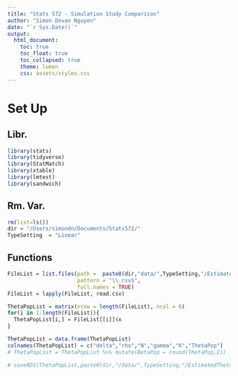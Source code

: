 ```yaml
---
title: "Stats 572 - Simulation Study Comparison"
author: "Simon Dovan Nguyen"
date: "`r Sys.Date()`"
output:
  html_document:
    toc: true
    toc_float: true
    toc_collapsed: true
    theme: lumen
    css: assets/styles.css
---
```


# Set Up

## Libr.
```r
library(stats)
library(tidyverse)
library(StatMatch)
library(xtable)
library(lmtest)
library(sandwich)
```

## Rm. Var.
```r
rm(list=ls())
dir = "/Users/simondn/Documents/Stats572/"
TypeSetting  = "Linear"
```

## Functions
```r
FileList = list.files(path =  paste0(dir,"data/",TypeSetting,"/EstimatedThetaPop"), 
                      pattern = "\\.csv$", 
                      full.names = TRUE)
FileList = lapply(FileList, read.csv)

ThetaPopList = matrix(nrow = length(FileList), ncol = 6)
for(i in 1:length(FileList)){
  ThetaPopList[i,] = FileList[[i]]$x
}

ThetaPopList = data.frame(ThetaPopList)
colnames(ThetaPopList) = c("delta","rho","N","gamma","K","ThetaPop")
# ThetaPopList = ThetaPopList %>% mutate(BetaPop = round(ThetaPop,2)) 

# saveRDS(ThetaPopList,paste0(dir,"/data/",TypeSetting,"/EstimatedThetaPop/EstimatedThetaPop.rds"))
```

